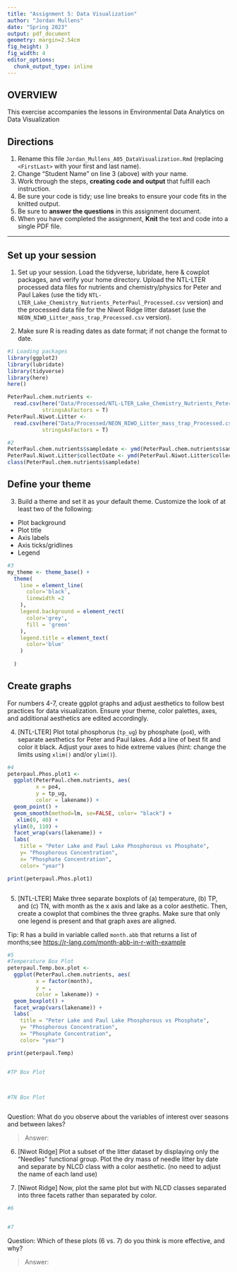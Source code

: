 ```yaml
---
title: "Assignment 5: Data Visualization"
author: "Jordan Mullens"
date: "Spring 2023"
output: pdf_document
geometry: margin=2.54cm
fig_height: 3
fig_width: 4
editor_options: 
  chunk_output_type: inline
---
```


## OVERVIEW

This exercise accompanies the lessons in Environmental Data Analytics on Data Visualization 

## Directions
1.  Rename this file `Jordan_Mullens_A05_DataVisualization.Rmd` (replacing `<FirstLast>` with your first and last name).
2. Change "Student Name" on line 3 (above) with your name.
3. Work through the steps, **creating code and output** that fulfill each instruction.
4. Be sure your code is tidy; use line breaks to ensure your code fits in the knitted output.
5. Be sure to **answer the questions** in this assignment document.
6. When you have completed the assignment, **Knit** the text and code into a single PDF file.

---

## Set up your session 

1. Set up your session. Load the tidyverse, lubridate, here & cowplot packages, and verify your home directory. Upload the NTL-LTER processed data files for nutrients and chemistry/physics for Peter and Paul Lakes (use the tidy `NTL-LTER_Lake_Chemistry_Nutrients_PeterPaul_Processed.csv` version) and the processed data file for the Niwot Ridge litter dataset (use the `NEON_NIWO_Litter_mass_trap_Processed.csv` version). 

2. Make sure R is reading dates as date format; if not change the format to date.

```r
#1 Loading packages
library(ggplot2)
library(lubridate)
library(tidyverse)
library(here)
here()

PeterPaul.chem.nutrients <- 
  read.csv(here("Data/Processed/NTL-LTER_Lake_Chemistry_Nutrients_PeterPaul_Processed.csv"),
           stringsAsFactors = T)
PeterPaul.Niwot.Litter <- 
  read.csv(here("Data/Processed/NEON_NIWO_Litter_mass_trap_Processed.csv"),
           stringsAsFactors = T)

#2 
PeterPaul.chem.nutrients$sampledate <- ymd(PeterPaul.chem.nutrients$sampledate)
PeterPaul.Niwot.Litter$collectDate <- ymd(PeterPaul.Niwot.Litter$collectDate)
class(PeterPaul.chem.nutrients$sampledate)

```
## Define your theme
3. Build a theme and set it as your default theme. Customize the look of at least two of the following: 
 * Plot background
 * Plot title
 * Axis labels
 * Axis ticks/gridlines
 * Legend

```r
#3
my_theme <- theme_base() + 
  theme(
    line = element_line(
      color='black',
      linewidth =2
    ),
    legend.background = element_rect(
      color='grey',
      fill = 'green'
    ),
    legend.title = element_text(
      color='blue'
    )
    
  )


```

## Create graphs
For numbers 4-7, create ggplot graphs and adjust aesthetics to follow best practices for data visualization. Ensure your theme, color palettes, axes, and additional aesthetics are edited accordingly.

4. [NTL-LTER] Plot total phosphorus (`tp_ug`) by phosphate (`po4`), with separate aesthetics for Peter and Paul lakes. Add a line of best fit and color it black. Adjust your axes to hide extreme values (hint: change the limits using `xlim()` and/or `ylim()`).

```r
#4 
peterpaul.Phos.plot1 <- 
  ggplot(PeterPaul.chem.nutrients, aes(
         x = po4,
         y = tp_ug,
         color = lakename)) +
  geom_point() +
  geom_smooth(method=lm, se=FALSE, color= "black") +
   xlim(0, 40) +
  ylim(0, 110) +
  facet_wrap(vars(lakename)) +
  labs(
    title = "Peter Lake and Paul Lake Phosphorous vs Phosphate",
    y= "Phosphorous Concentration",
    x= "Phosphate Concentration",
    color= "year") 

print(peterpaul.Phos.plot1)



```


5. [NTL-LTER] Make three separate boxplots of (a) temperature, (b) TP, and (c) TN, with month as the x axis and lake as a color aesthetic. Then, create a cowplot that combines the three graphs. Make sure that only one legend is present and that graph axes are aligned. 

Tip: R has a build in variable called `month.abb` that returns a list of months;see <https://r-lang.com/month-abb-in-r-with-example>

```r
#5 
#Temperature Box Plot
peterpaul.Temp.box.plot <- 
  ggplot(PeterPaul.chem.nutrients, aes(
         x = factor(month),
         y = ,
         color = lakename)) +
  geom_boxplot() +
  facet_wrap(vars(lakename)) +
  labs(
    title = "Peter Lake and Paul Lake Phosphorous vs Phosphate",
    y= "Phosphorous Concentration",
    x= "Phosphate Concentration",
    color= "year") 

print(peterpaul.Temp)


#TP Box Plot



#TN Box Plot



```

Question: What do you observe about the variables of interest over seasons and between lakes? 

> Answer: 

6. [Niwot Ridge] Plot a subset of the litter dataset by displaying only the "Needles" functional group. Plot the dry mass of needle litter by date and separate by NLCD class with a color aesthetic. (no need to adjust the name of each land use)

7. [Niwot Ridge] Now, plot the same plot but with NLCD classes separated into three facets rather than separated by color. 

```r
#6


#7


```
Question: Which of these plots (6 vs. 7) do you think is more effective, and why? 

> Answer: